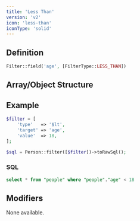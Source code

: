 ```yaml
---
title: 'Less Than'
version: 'v2'
icon: 'less-than'
iconType: 'solid'
---
```


## Definition
```php
Filter::field('age', [FilterType::LESS_THAN])
```

## Array/Object Structure


<TypeParameterField type="$lt" />


<TargetParameterField />

<ParamField body="value" type="string|int|float" required>
</ParamField>

## Example

```php
$filter = [
    'type'   => '$lt',
    'target' => 'age',
    'value'  => 18,
];
```

```php
$sql = Person::filter([$filter])->toRawSql();
```

### SQL

```sql
select * from "people" where "people"."age" < 18
```

## Modifiers

None available.